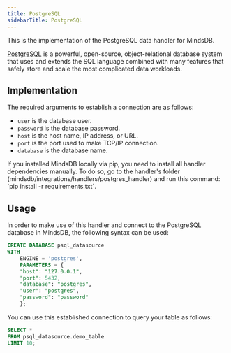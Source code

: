 ```yaml
---
title: PostgreSQL
sidebarTitle: PostgreSQL
---
```


This is the implementation of the PostgreSQL data handler for MindsDB.

[PostgreSQL](https://www.postgresql.org) is a powerful, open-source, object-relational database system that uses and extends the SQL language combined with many features that safely store and scale the most complicated data workloads.

## Implementation

The required arguments to establish a connection are as follows:

* `user` is the database user.
* `password` is the database password.
* `host` is the host name, IP address, or URL.
* `port` is the port used to make TCP/IP connection.
* `database` is the database name.

<Tip>
If you installed MindsDB locally via pip, you need to install all handler dependencies manually. To do so, go to the handler's folder (mindsdb/integrations/handlers/postgres_handler) and run this command: `pip install -r requirements.txt`.
</Tip>

## Usage

In order to make use of this handler and connect to the PostgreSQL database in MindsDB, the following syntax can be used:

```sql
CREATE DATABASE psql_datasource
WITH
    ENGINE = 'postgres',
    PARAMETERS = {
    "host": "127.0.0.1",
    "port": 5432,
    "database": "postgres",
    "user": "postgres",
    "password": "password"
    };
```

You can use this established connection to query your table as follows:

```sql
SELECT *
FROM psql_datasource.demo_table
LIMIT 10;
```
